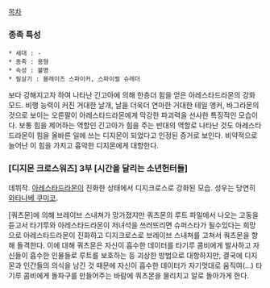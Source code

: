 [[목차]]

=== 종족 특성 ===
 * 세대 : -
 * 종족 : 용형
 * 속성 : 불명
 * 필살기 : 블레이즈 스파이커, 스파이럴 슈레더

보다 강해지고자 하여 나타난 긴고아에 의해 한층더 힘을 얻은 아레스타드라몬의 강화 모드. 비행 능력이 커진 거대한 날개, 날을 더욱더 연마한 거대한 테일 앵커, 바그라몬의 것으로 보이는 오른팔이 아레스타드라몬에게 막강한 파괴력을 선사한 특징적인 모습이다. 보통 힘을 제어하는 역할인 긴고아가 힘을 주는 반대의 역할로 나타난 것도 아레스타드라몬이 힘을 올바른 일에 쓰는 디지몬이 되었다고 인정된 증거로 보인다. 비약적으로 늘어난 이 힘을 가지고 흉악한 디지몬에게 대항한다.

=== [디지몬 크로스워즈] 3부 [시간을 달리는 소년헌터들] ===
데뷔작. [[아레스타드라몬]]이 진화한 상태에서 디지크로스로 강화된 모습. 성우는 당연히 [[와타나베 쿠미코]].

[쿼츠몬]에 의해 브레이브 스내쳐가 망가졌지만 쿼츠몬의 루트 파일에서 나오는 고동을 듣고서 타기루와 아레스타드라몬이 저녀석을 쓰러뜨리면 슈퍼스타가 될수있다는 희망으로 아레스타드라몬이 진화하고 디지크로스로 브레이브 스내쳐를 고쳐서 쿼츠몬을 향해 돌격한다. 이에 대해 쿼츠몬은 자신이 흡수한 데이터를 타기루 콤비에게 발사하고 자신들이 흡수한 인물들로 루트를 보호하는 등 괴상한 방법으로 대항하지만, 결국에 디지몬과 인간들의 의식을 남긴 것 때문에 자신이 흡수한 데이터가 자기멋대로 움직여(...) 타기루 콤비에게 돌파구를 만들어주는 바람에 쿼츠몬을 물리치고 알로 돌아가게 한다. 
